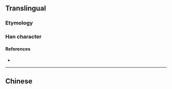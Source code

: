 {{character info/new}}
{{also|滅}}
==Translingual==

===Etymology===
{{Han simp|烕|f=戊|t=&nbsp;}}

===Han character===
{{Han char|rn=86|rad=火|as=01|sn=5|four=|canj=MF,XMF|ids=⿱一火}}

====References====
* {{Han ref|kx=0665.031|hdz=32188.010|uh=706D|ud=28781}}

----

==Chinese==
{{zh-see|滅}}